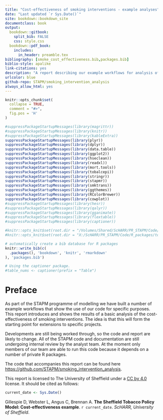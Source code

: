 ```yaml
---
title: "Cost-effectiveness of smoking interventions - example analyses"
date: "Last updated `r Sys.Date()`"
site: bookdown::bookdown_site
documentclass: book
output:
  bookdown::gitbook:
    split_bib: FALSE
    css: style.css
  bookdown::pdf_book:
    includes:
      in_header: preamble.tex
bibliography: [smoke_cost_effectiveness.bib,packages.bib]
biblio-style: apalike
link-citations: yes
description: "A report describing our example workflows for analysis of the cost-effectiveness of smoking interventions"
urlcolor: blue
github-repo: STAPM/smoking_intervention_analysis
always_allow_html: yes
---
```



```r

knitr::opts_chunk$set(
  collapse = TRUE,
  comment = "#>",
  fig.pos = 'H'
)

#suppressPackageStartupMessages(library(magrittr))
#suppressPackageStartupMessages(library(knitr))
#suppressPackageStartupMessages(library(kableExtra))
suppressPackageStartupMessages(library(plyr))
suppressPackageStartupMessages(library(dplyr))
suppressPackageStartupMessages(library(data.table))
suppressPackageStartupMessages(library(ggplot2))
suppressPackageStartupMessages(library(hseclean))
suppressPackageStartupMessages(library(readxl))
suppressPackageStartupMessages(library(mort.tools))
suppressPackageStartupMessages(library(tobalcepi))
suppressPackageStartupMessages(library(stringr))
suppressPackageStartupMessages(library(stapmr))
suppressPackageStartupMessages(library(smktrans))
suppressPackageStartupMessages(library(ggthemes))
suppressPackageStartupMessages(library(RColorBrewer))
suppressPackageStartupMessages(library(cowplot))
#suppressPackageStartupMessages(library(hesr))
#suppressPackageStartupMessages(library(qalyr))
#suppressPackageStartupMessages(library(gganimate))
#suppressPackageStartupMessages(library(flextable))
#suppressPackageStartupMessages(library(captioner))

#knitr::opts_knit$set(root.dir = "/Volumes/Shared/ScHARR/PR_STAPM/Code/R_packages/tobalcepi")
#knitr::opts_knit$set(root.dir = "X:/ScHARR/PR_STAPM/Code/R_packages/tobalcepi")

```


```r
# automatically create a bib database for R packages
knitr::write_bib(c(
  .packages(), 'bookdown', 'knitr', 'rmarkdown'
), 'packages.bib')
```

```r
# Using the captioner package. 
#table_nums <- captioner(prefix = "Table")
```


# Preface {#preface}
As part of the STAPM programme of modelling we have built a number of example workflows that show the use of our code for specific purposes. This report introduces and shows the results of a basic analysis of the cost-effectiveness of smoking interventions. The idea is that this will form the starting point for extensions to specific projects.     

Developments are still being worked through, so the code and report are likely to change. All of the STAPM code and documentation are still undergoing internal review by the analyst team. At the moment only members of our team are able to run this code because it depends on a number of private R packages.    

The code that accompanies this report can be found here [https://github.com/STAPM/smoking_intervention_analysis](https://github.com/STAPM/smoking_intervention_analysis).    

This report is licensed to The University of Sheffield under a [CC by 4.0](https://creativecommons.org/licenses/by/4.0/) license. It should be cited as follows:  

```r

current_date <- Sys.Date()

```

Gillespie D, Webster L, Angus C, Brennan A. **The Sheffield Tobacco Policy Model: Cost-effectiveness example**. `r current_date`. *ScHARR, University of Sheffield*.     




